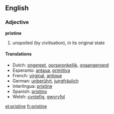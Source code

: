 ==English==

===Adjective===
'''pristine'''

#unspoiled (by civilisation), in its original state

====Translations====
*Dutch: [[ongerept]], [[oorspronkelijk]], [[onaangeroerd]]
*Esperanto: [[antaua]], [[primitiva]]
*French: [[virginal]], [[antique]]
*German: [[unberührt]], [[jungfräulich]]
*Interlingua: [[pristine]]
*Spanish: [[prístino]]
*Welsh: [[cyntefig]], [[gwyryfol]]

[[et:pristine]]
[[fr:pristine]]